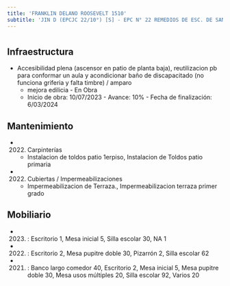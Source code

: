 ```yaml
---
title: 'FRANKLIN DELANO ROOSEVELT 1510'
subtitle: 'JIN D (EPCJC 22/10°) [S] - EPC N° 22 REMEDIOS DE ESC. DE SAN MARTIN'
---
```


#
## Infraestructura

* Accesibilidad plena (ascensor en patio de planta baja), reutilizacion pb para conformar un aula y acondicionar baño de discapacitado (no funciona griferia y falta timbre) / amparo 
    + mejora edilicia - En Obra 
    + Inicio de obra: 10/07/2023 - Avance: 10% - Fecha de finalización: 6/03/2024 






## Mantenimiento

*  (2022) Carpinterías 
    + Instalacion de toldos patio 1erpiso, Instalacion de Toldos patio primaria

*  (2022) Cubiertas / Impermeabilizaciones 
    + Impermeabilizacion de Terraza., Impermeabilizacion terraza primer grado





## Mobiliario

*  (2023) : Escritorio 1, Mesa inicial 5, Silla escolar 30, NA 1 

*  (2022) : Escritorio 2, Mesa pupitre doble 30, Pizarrón 2, Silla escolar 62 

*  (2021) : Banco largo comedor 40, Escritorio 2, Mesa inicial 5, Mesa pupitre doble 30, Mesa usos múltiples 20, Silla escolar 92, Varios 20 



